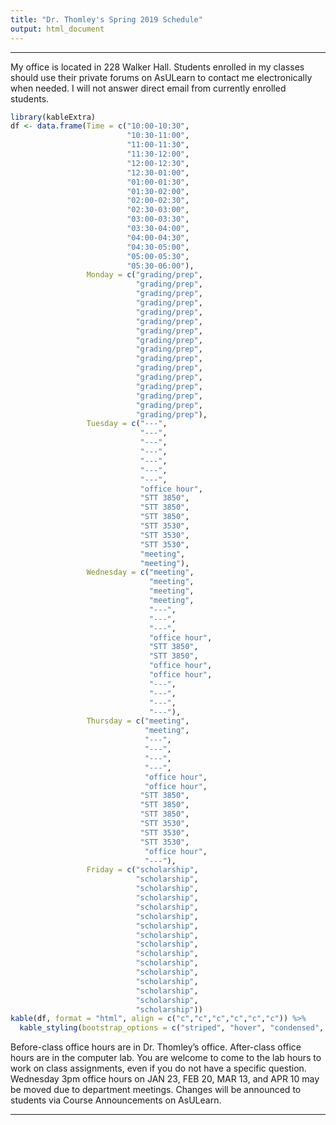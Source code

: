 ```yaml
---
title: "Dr. Thomley's Spring 2019 Schedule"
output: html_document
---
```


<hr>

My office is located in 228 Walker Hall. Students enrolled in my classes should use their private forums on AsULearn to contact me electronically when needed. I will not answer direct email from currently enrolled students.

```r
library(kableExtra)
df <- data.frame(Time = c("10:00-10:30", 
                          "10:30-11:00", 
                          "11:00-11:30", 
                          "11:30-12:00", 
                          "12:00-12:30", 
                          "12:30-01:00", 
                          "01:00-01:30",
                          "01:30-02:00",
                          "02:00-02:30",
                          "02:30-03:00",
                          "03:00-03:30",
                          "03:30-04:00",
                          "04:00-04:30",
                          "04:30-05:00",
                          "05:00-05:30",
                          "05:30-06:00"),
                 Monday = c("grading/prep", 
                            "grading/prep", 
                            "grading/prep", 
                            "grading/prep", 
                            "grading/prep", 
                            "grading/prep",
                            "grading/prep",
                            "grading/prep",
                            "grading/prep",
                            "grading/prep",
                            "grading/prep",
                            "grading/prep",
                            "grading/prep",
                            "grading/prep",
                            "grading/prep",
                            "grading/prep"), 
                 Tuesday = c("---", 
                             "---", 
                             "---", 
                             "---", 
                             "---", 
                             "---",
                             "---",
                             "office hour",
                             "STT 3850",
                             "STT 3850",
                             "STT 3850",
                             "STT 3530",
                             "STT 3530",
                             "STT 3530",
                             "meeting",
                             "meeting"),  
                 Wednesday = c("meeting", 
                               "meeting", 
                               "meeting", 
                               "meeting", 
                               "---", 
                               "---",
                               "---",
                               "office hour",
                               "STT 3850",
                               "STT 3850",
                               "office hour",
                               "office hour",
                               "---",
                               "---",
                               "---",
                               "---"), 
                 Thursday = c("meeting", 
                              "meeting", 
                              "---", 
                              "---", 
                              "---", 
                              "---",
                              "office hour",
                              "office hour",
                             "STT 3850",
                             "STT 3850",
                             "STT 3850",
                             "STT 3530",
                             "STT 3530",
                             "STT 3530",
                              "office hour",
                              "---"), 
                 Friday = c("scholarship", 
                            "scholarship", 
                            "scholarship", 
                            "scholarship", 
                            "scholarship", 
                            "scholarship", 
                            "scholarship",
                            "scholarship",
                            "scholarship", 
                            "scholarship", 
                            "scholarship", 
                            "scholarship", 
                            "scholarship", 
                            "scholarship",
                            "scholarship",
                            "scholarship"))
kable(df, format = "html", align = c("c","c","c","c","c","c")) %>%
  kable_styling(bootstrap_options = c("striped", "hover", "condensed", "responsive"))
```

Before-class office hours are in Dr. Thomley's office. After-class office hours are in the computer lab. You are welcome to come to the lab hours to work on class assignments, even if you do not have a specific question. Wednesday 3pm office hours on JAN 23, FEB 20, MAR 13, and APR 10 may be moved due to department meetings. Changes will be announced to students via Course Announcements on AsULearn.

<hr>